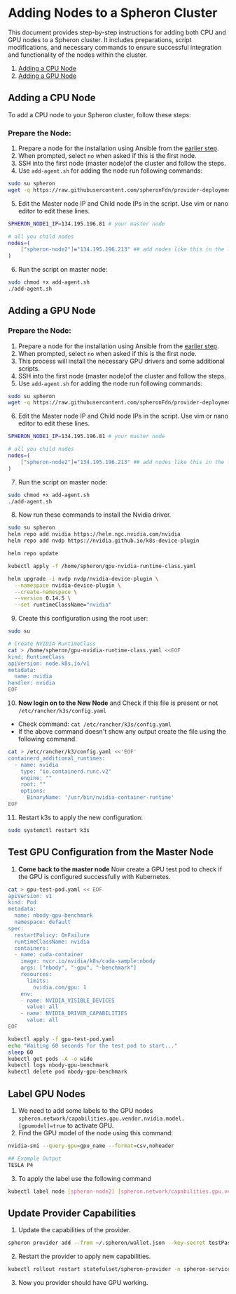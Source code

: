 
# Adding Nodes to a Spheron Cluster

This document provides step-by-step instructions for adding both CPU and GPU nodes to a Spheron cluster. It includes preparations, script modifications, and necessary commands to ensure successful integration and functionality of the nodes within the cluster.

1. [Adding a CPU Node](/spheron-protocol/provider-onboarding/spheron-add-node#adding-a-cpu-node)
2. [Adding a GPU Node](/spheron-protocol/provider-onboarding/spheron-add-node#adding-a-gpu-node)

## Adding a CPU Node
To add a CPU node to your Spheron cluster, follow these steps:

### Prepare the Node:

1. Prepare a node for the installation using Ansible from the [earlier step](/spheron-protocol/provider-onboarding/setup-ansible).
2. When prompted, select `no` when asked if this is the first node.
3. SSH into the first node (master node)of the cluster and follow the steps.
4. Use `add-agent.sh` for adding the node run following commands:

```sh
sudo su spheron
wget -q https://raw.githubusercontent.com/spheronFdn/provider-deployment/devnet/scripts/add-agent.sh
```

5. Edit the Master node IP and Child node IPs in the script. Use vim or nano editor to edit these lines.

```sh
SPHERON_NODE1_IP=134.195.196.81 # your master node

# all you child nodes
nodes=(
    ["spheron-node2"]="134.195.196.213" ## add nodes like this in the list
)

```
6. Run the script on master node:

```sh
sudo chmod +x add-agent.sh
./add-agent.sh
```

## Adding a GPU Node

### Prepare the Node:

1. Prepare a node for the installation using Ansible from the [earlier step](/spheron-protocol/provider-onboarding/setup-ansible).
2. When prompted, select `no` when asked if this is the first node.
3. This process will install the necessary GPU drivers and some additional scripts.
4. SSH into the first node (master node)of the cluster and follow the steps.
5. Use `add-agent.sh` for adding the node run following commands:

```sh
sudo su spheron
wget -q https://raw.githubusercontent.com/spheronFdn/provider-deployment/devnet/scripts/add-agent.sh
```

6. Edit the Master node IP and Child node IPs in the script. Use vim or nano editor to edit these lines.

```sh
SPHERON_NODE1_IP=134.195.196.81 # your master node

# all you child nodes
nodes=(
    ["spheron-node2"]="134.195.196.213" ## add nodes like this in the list
)
```

7. Run the script on master node:

```sh
sudo chmod +x add-agent.sh
./add-agent.sh
```

8. Now run these commands to install the Nvidia driver.

```sh
sudo su spheron
helm repo add nvidia https://helm.ngc.nvidia.com/nvidia
helm repo add nvdp https://nvidia.github.io/k8s-device-plugin

helm repo update

kubectl apply -f /home/spheron/gpu-nvidia-runtime-class.yaml

helm upgrade -i nvdp nvdp/nvidia-device-plugin \
  --namespace nvidia-device-plugin \
  --create-namespace \
  --version 0.14.5 \
  --set runtimeClassName="nvidia"
```

9. Create this configuration using the root user:

```sh
sudo su 

# Create NVIDIA RuntimeClass
cat > /home/spheron/gpu-nvidia-runtime-class.yaml <<EOF
kind: RuntimeClass
apiVersion: node.k8s.io/v1
metadata:
  name: nvidia
handler: nvidia
EOF
```

10. **Now login on to the New Node** and Check if this file is present or not `/etc/rancher/k3s/config.yaml` 

- Check command:  `cat /etc/rancher/k3s/config.yaml` 
- If the above command doesn't show any output create the file using the following command.

```sh
cat > /etc/rancher/k3/config.yaml <<'EOF'
containerd_additional_runtimes:
  - name: nvidia
    type: "io.containerd.runc.v2"
    engine: ""
    root: ""
    options:
      BinaryName: '/usr/bin/nvidia-container-runtime'
EOF
```

11. Restart k3s to apply the new configuration: 

```sh
sudo systemctl restart k3s
```

## Test GPU Configuration from the Master Node

1. **Come back to the master node** Now create a GPU test pod to check if the GPU is configured successfully with Kubernetes.

```sh
cat > gpu-test-pod.yaml << EOF
apiVersion: v1
kind: Pod
metadata:
  name: nbody-gpu-benchmark
  namespace: default
spec:
  restartPolicy: OnFailure
  runtimeClassName: nvidia
  containers:
  - name: cuda-container
    image: nvcr.io/nvidia/k8s/cuda-sample:nbody
    args: ["nbody", "-gpu", "-benchmark"]
    resources:
      limits:
        nvidia.com/gpu: 1
    env:
    - name: NVIDIA_VISIBLE_DEVICES
      value: all
    - name: NVIDIA_DRIVER_CAPABILITIES
      value: all
EOF

kubectl apply -f gpu-test-pod.yaml
echo "Waiting 60 seconds for the test pod to start..."
sleep 60
kubectl get pods -A -o wide
kubectl logs nbody-gpu-benchmark
kubectl delete pod nbody-gpu-benchmark
```

## Label GPU Nodes

1. We need to add some labels to the GPU nodes `spheron.network/capabilities.gpu.vendor.nvidia.model.[gpumodel]=true` to activate GPU.
2. Find the GPU model of the node using this command:

```sh
nvidia-smi --query-gpu=gpu_name --format=csv,noheader

## Example Output
TESLA P4
```

3. To apply the label use the following command

```sh
kubectl label node [spheron-node2] [spheron.network/capabilities.gpu.vendor.nvidia.model.p4=1]
```

## Update Provider Capabilities

1. Update the capabilities of the provider.

```sh
spheron provider add --from ~/.spheron/wallet.json --key-secret testPassword --payment-token 0x24A05B480235Ccb450bf7Ce7e9F65072Ed732292 --region [us-central-devnet] --domain [provider.devnetcsphn.com] --attributes ["region=us-central-devnet,capabilities/gpu/vendor/nvidia/model/p4=true"]
```

2. Restart the provider to apply new capabilities.

```sh
kubectl rollout restart statefulset/spheron-provider -n spheron-services
```

3. Now you provider should have GPU working.

<Navigation name="Adding Nodes to a Spheron Cluster" />
